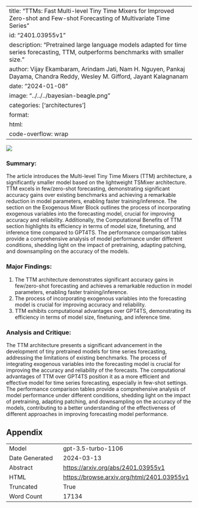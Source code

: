 
---
title: "TTMs: Fast Multi-level Tiny Time Mixers for Improved Zero-shot and Few-shot Forecasting of Multivariate Time Series"
id: "2401.03955v1"
description: "Pretrained large language models adapted for time series forecasting, TTM, outperforms benchmarks with smaller size."
author: Vijay Ekambaram, Arindam Jati, Nam H. Nguyen, Pankaj Dayama, Chandra Reddy, Wesley M. Gifford, Jayant Kalagnanam
date: "2024-01-08"
image: "../../../bayesian-beagle.png"
categories: ['architectures']
format:
  html:
    code-overflow: wrap
---

![](../../../bayesian-beagle.png)

### Summary:

The article introduces the Multi-level Tiny Time Mixers (TTM) architecture, a significantly smaller model based on the lightweight TSMixer architecture. TTM excels in few/zero-shot forecasting, demonstrating significant accuracy gains over existing benchmarks and achieving a remarkable reduction in model parameters, enabling faster training/inference. The section on the Exogenous Mixer Block outlines the process of incorporating exogenous variables into the forecasting model, crucial for improving accuracy and reliability. Additionally, the Computational Benefits of TTM section highlights its efficiency in terms of model size, finetuning, and inference time compared to GPT4TS. The performance comparison tables provide a comprehensive analysis of model performance under different conditions, shedding light on the impact of pretraining, adapting patching, and downsampling on the accuracy of the models.

### Major Findings:
1. The TTM architecture demonstrates significant accuracy gains in few/zero-shot forecasting and achieves a remarkable reduction in model parameters, enabling faster training/inference.
2. The process of incorporating exogenous variables into the forecasting model is crucial for improving accuracy and reliability.
3. TTM exhibits computational advantages over GPT4TS, demonstrating its efficiency in terms of model size, finetuning, and inference time.

### Analysis and Critique:
The TTM architecture presents a significant advancement in the development of tiny pretrained models for time series forecasting, addressing the limitations of existing benchmarks. The process of integrating exogenous variables into the forecasting model is crucial for improving the accuracy and reliability of the forecasts. The computational advantages of TTM over GPT4TS position it as a more efficient and effective model for time series forecasting, especially in few-shot settings. The performance comparison tables provide a comprehensive analysis of model performance under different conditions, shedding light on the impact of pretraining, adapting patching, and downsampling on the accuracy of the models, contributing to a better understanding of the effectiveness of different approaches in improving forecasting model performance.

## Appendix

|          |          |
|----------|----------|
| Model     | gpt-3.5-turbo-1106       |
| Date Generated     | 2024-03-13       |
| Abstract | [https://arxiv.org/abs/2401.03955v1](https://arxiv.org/abs/2401.03955v1)        |
| HTML     | [https://browse.arxiv.org/html/2401.03955v1](https://browse.arxiv.org/html/2401.03955v1)       |
| Truncated       | True       |
| Word Count       | 17134       |